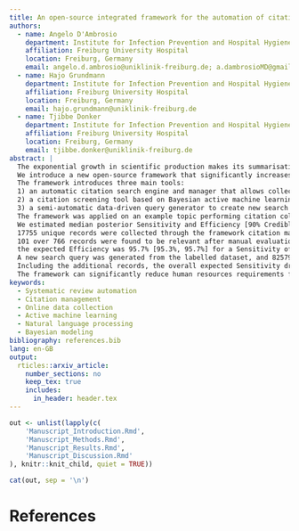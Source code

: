 ```yaml
---
title: An open-source integrated framework for the automation of citation collection and screening in systematic reviews. 
authors:
  - name: Angelo D'Ambrosio
    department: Institute for Infection Prevention and Hospital Hygiene
    affiliation: Freiburg University Hospital
    location: Freiburg, Germany
    email: angelo.d.ambrosio@uniklinik-freiburg.de; a.dambrosioMD@gmail.com
  - name: Hajo Grundmann
    department: Institute for Infection Prevention and Hospital Hygiene
    affiliation: Freiburg University Hospital
    location: Freiburg, Germany
    email: hajo.grundmann@uniklinik-freiburg.de
  - name: Tjibbe Donker
    department: Institute for Infection Prevention and Hospital Hygiene
    affiliation: Freiburg University Hospital
    location: Freiburg, Germany
    email: tjibbe.donker@uniklinik-freiburg.de
abstract: |
  The exponential growth in scientific production makes its summarisation through secondary literature exceedingly demanding in terms of time and human resources.
  We introduce a new open-source framework that significantly increases efficiency during the citation collection and screening phases of systematic reviews.\
  The framework introduces three main tools:
  1) an automatic citation search engine and manager that allows collecting records from multiple citation databases (Pubmed, WOS, SCOPUS, EMBASE, IEEE) with a unified query syntax;
  2) a citation screening tool based on Bayesian active machine learning and natural language processing, which requires users feedback only on uncertain classifications to increase predictive accuracy iteratively;
  3) a semi-automatic data-driven query generator to create new search queries from existing reviewed citation data sets.\
  The framework was applied on an example topic performing citation collection and screening.
  We estimated median posterior Sensitivity and Efficiency [90% Credible Intervals] using Bayesian simulation to predict the distribution of possibly missed relevant matches in the unreviewed records.\
  17755 unique records were collected through the framework citation manager;
  101 over 766 records were found to be relevant after manual evaluation, while the rest were excluded by the automatic classification;
  the expected Efficiency was 95.7% [95.3%, 95.7%] for a Sensitivity of 100% [93.5%, 100%].
  A new search query was generated from the labelled dataset, and 82579 more records were collected. Only 567 records required human review after the automatic screening, and six additional positive matches were found.
  Including the additional records, the overall expected Sensitivity dropped to 97.3% [73.8%, 100%] while the Efficiency raised to 98.6% [98.2%, 98.7%].\
  The framework can significantly reduce human resources requirements for systematic reviews by simplifying citation collection and screening while demonstrating exceptional sensitivity even on large data sets.
keywords:
  - Systematic review automation
  - Citation management
  - Online data collection
  - Active machine learning
  - Natural language processing
  - Bayesian modeling
bibliography: references.bib
lang: en-GB
output: 
  rticles::arxiv_article:
    number_sections: no
    keep_tex: true
    includes:
      in_header: header.tex
---
```


```r

out <- unlist(lapply(c(
	'Manuscript_Introduction.Rmd',
	'Manuscript_Methods.Rmd',
	'Manuscript_Results.Rmd',
	'Manuscript_Discussion.Rmd'
), knitr::knit_child, quiet = TRUE))

cat(out, sep = '\n')

```

\newpage

# References
